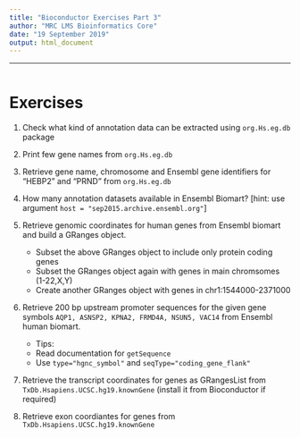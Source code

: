 ```yaml
---
title: "Bioconductor Exercises Part 3"
author: "MRC LMS Bioinformatics Core"
date: "19 September 2019"
output: html_document
---
```


----
```r

```


# Exercises

1. Check what kind of annotation data can be extracted using `org.Hs.eg.db` package
2. Print few gene names from `org.Hs.eg.db`
3. Retrieve gene name, chromosome and Ensembl gene identifiers for “HEBP2” and “PRND” from `org.Hs.eg.db`

4. How many annotation datasets available in Ensembl Biomart? [hint: use argument `host = "sep2015.archive.ensembl.org"`]
5. Retrieve genomic coordinates for human genes from Ensembl biomart and build a GRanges object.
    + Subset the above GRanges object to include only protein coding genes
    + Subset the GRanges object again with genes in main chromsomes (1-22,X,Y)
    + Create another GRanges object with genes in chr1:1544000-2371000
6. Retrieve 200 bp upstream promoter sequences for the given gene symbols `AQP1, ASNSP2, KPNA2, FRMD4A, NSUN5, VAC14` from Ensembl human biomart.
    + Tips: 
    + Read documentation for `getSequence`
    + Use `type="hgnc_symbol"` and `seqType="coding_gene_flank"`
7. Retrieve the transcript coordinates for genes as GRangesList from `TxDb.Hsapiens.UCSC.hg19.knownGene` (install it from Bioconductor if required)
8. Retrieve exon coordiantes for genes from `TxDb.Hsapiens.UCSC.hg19.knownGene`

    
